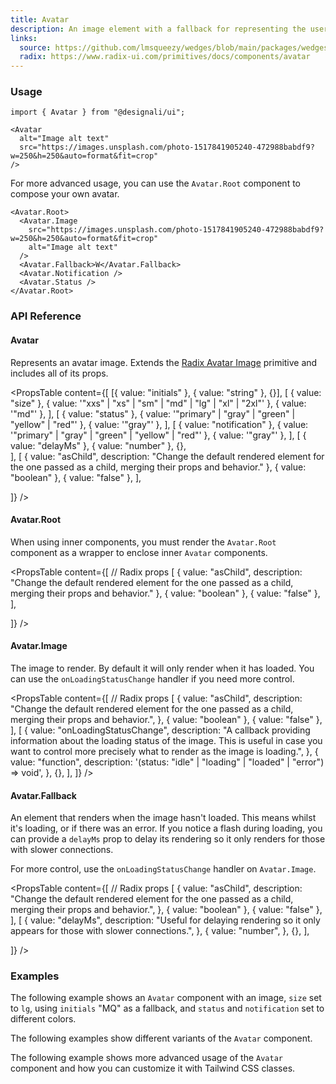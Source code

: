 ```yaml
---
title: Avatar
description: An image element with a fallback for representing the user.
links:
  source: https://github.com/lmsqueezy/wedges/blob/main/packages/wedges/src/components/Avatar/Avatar.tsx
  radix: https://www.radix-ui.com/primitives/docs/components/avatar
---
```


<PreviewComponent name="avatar/preview" />

### Usage

```tsx
import { Avatar } from "@designali/ui";
```

```tsx showLineNumbers
<Avatar
  alt="Image alt text"
  src="https://images.unsplash.com/photo-1517841905240-472988babdf9?w=250&h=250&auto=format&fit=crop"
/>
```

For more advanced usage, you can use the `Avatar.Root` component to compose your
own avatar.

```tsx
<Avatar.Root>
  <Avatar.Image
    src="https://images.unsplash.com/photo-1517841905240-472988babdf9?w=250&h=250&auto=format&fit=crop"
    alt="Image alt text"
  />
  <Avatar.Fallback>W</Avatar.Fallback>
  <Avatar.Notification />
  <Avatar.Status />
</Avatar.Root>
```

### API Reference

#### Avatar

Represents an avatar image. Extends the
<a href="https://www.radix-ui.com/primitives/docs/components/avatar#image" rel="nofollow noreferrer" target="_blank">Radix
Avatar Image</a> primitive and includes all of its props.

<PropsTable
  content={[
    [{ value: "initials" }, { value: "string" }, {}],
    [
      { value: "size" },
      { value: '"xxs" | "xs" | "sm" | "md" | "lg" | "xl" | "2xl"' },
      { value: '"md"' },
    ],
    [
      { value: "status" },
      { value: '"primary" | "gray" | "green" | "yellow" | "red"' },
      { value: '"gray"' },
    ],
    [
      { value: "notification" },
      { value: '"primary" | "gray" | "green" | "yellow" | "red"' },
      { value: '"gray"' },
    ],
    [
      { value: "delayMs" },
      { value: "number" },
      {},  
    ],
    [
      { value: "asChild", description: "Change the default rendered element for the one passed as a child, merging their props and behavior." },
      { value: "boolean" },
      { value: "false" },
    ],

]} />

#### Avatar.Root

When using inner components, you must render the `Avatar.Root` component as a
wrapper to enclose inner `Avatar` components.

<PropsTable
  content={[
    // Radix props
    [
      { value: "asChild", description: "Change the default rendered element for the one passed as a child, merging their props and behavior." },
      { value: "boolean" },
      { value: "false" },
    ],

]} />

#### Avatar.Image

The image to render. By default it will only render when it has loaded. You can
use the `onLoadingStatusChange` handler if you need more control.

<PropsTable
  content={[
    // Radix props
    [
      {
        value: "asChild",
        description:
          "Change the default rendered element for the one passed as a child, merging their props and behavior.",
      },
      { value: "boolean" },
      { value: "false" },
    ],
    [
      {
        value: "onLoadingStatusChange",
        description:
          "A callback providing information about the loading status of the image. This is useful in case you want to control more precisely what to render as the image is loading.",
      },
      {
        value: "function",
        description:
          '(status: "idle" | "loading" | "loaded" | "error") => void',
      },
      {},
    ],
  ]}
/>

#### Avatar.Fallback

An element that renders when the image hasn't loaded. This means whilst it's
loading, or if there was an error. If you notice a flash during loading, you can
provide a `delayMs` prop to delay its rendering so it only renders for those
with slower connections.

For more control, use the `onLoadingStatusChange` handler on `Avatar.Image`.

<PropsTable
  content={[
    // Radix props
    [
      {
        value: "asChild",
        description:
          "Change the default rendered element for the one passed as a child, merging their props and behavior.",
      },
      { value: "boolean" },
      { value: "false" },
    ],
    [
      {
        value: "delayMs",
        description:
          "Useful for delaying rendering so it only appears for those with slower connections.",
      },
      {
        value: "number",
      },
      {},
    ],

]} />

### Examples

The following example shows an `Avatar` component with an image, `size` set to
`lg`, using `initials` "MQ" as a fallback, and `status` and `notification` set
to different colors.

<PreviewComponent name="avatar/example-1" />

The following examples show different variants of the `Avatar` component.

<PreviewComponent name="avatar/example-2" />

The following example shows more advanced usage of the `Avatar` component and
how you can customize it with Tailwind CSS classes.

<PreviewComponent name="avatar/example-3" />
